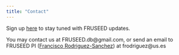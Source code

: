 ```yaml
---
title: "Contact"
---
```


Sign up [here](https://forms.gle/xV5pygZWaXU22En3A) to stay tuned with FRUSEED updates.

You may contact us at FRUSEED.db@gmail.com, or send an email to FRUSEED PI ([Francisco Rodriguez-Sanchez](https://frodriguezsanchez.net/)) at frodriguez@us.es


